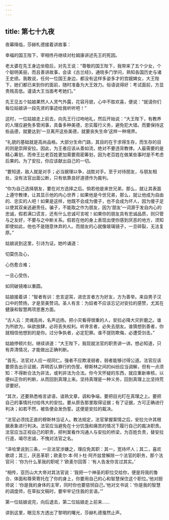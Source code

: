 ```yaml
---
---
---
```

title: 第七十九夜
---






夜幕降临，莎赫札德接着讲故事：





幸福的国王陛下，宰相佟丹继续对杜姆康讲述先王的死因。





老太婆在先王身边坐稳后，对先王说：“尊敬的国王陛下，我带来了五个少女，个个聪明美丽，而且善讲故事，会读《古兰经》，通晓多门学问，熟知各国历史与诸王史绩。我敢说，任何一位国王身边，都没有这样多姿多才的宫娥婢女，大王陛下，她们都已来到你的面前，随时准备为大王效力。俗语说得好：考试面前，方显贵贱高低。谨请大王当面考考她们。”

先王见五个姑娘果然人人灵气外露，花容月貌，心中不胜欢喜，便说：“就请你们每位姑娘讲一段先贤的事迹给我听听吧！”

这时，一位姑娘走上前去，向先王行过吻地礼，然后开始说：“大王陛下，有教养的人理应避免多管闲事，具备多种美德，忠实履行义务，避免犯大错。而要保持这些品德，就要达到‘一旦离开这些美德，就要丧失生命’这样一种境界。

“礼貌的基础就是高尚品格。大部分生命门路，其目的在于求得生存，而生存的目的则是崇拜安拉。因此，为王者应该从善如流，绝对不要违背教律。人最需要的是精心筹划，而帝王比老百姓更加需要周密筹划，因为老百姓在做某些事时是不考虑后果的。为了安拉，你应该献出自己的一切。

“要知道，敌人就是对手；必当据理以争，战胜对手。至于对待朋友，与朋友相处，没有法官出面公断，只有依靠良好道德作为裁判。

“你为自己选择朋友，要在对方选择之后。倘若他是来世兄弟，那么，就让其表面上遵守教律，让其显示他的内心世界；如果他是今世兄弟，那么，就让他成为自由的、忠实的人吧！如果是这样，他既不会成为傻子，也不会成为坏人，因为傻子足以使其双亲逃避责任。骗子，不能取之作为朋友，因为‘朋友’一词源于发自内心的忠诚，假若满口谎言，还有什么忠诚可言呢！如果你的朋友具有忠诚品质，则只管与之友好，不要与之中断关系。假若在他的身上表现出使你感到厌恶的地方，须知即使如此，他也不是随意休弃的人。而朋友的心就像玻璃镜子，一旦碎裂，无法复原。”

姑娘说到这里，引诗为证。她吟诵道：


切莫伤及心，

心伤愈合难；

一旦心受伤，

如同破镜难以重圆。



姑娘接着讲：“智者有训：忠言逆耳，进忠言者方为好友，方为善举。来自男子汉口中的赞扬，才是至美赞词。圣人有言：为奴者不应该忘记对安拉的感赞，尤其在健康和智慧两项恩惠方面。

“古人云：灵魂高尚，名声远扬。把小灾看得很重的人，安拉必降大灾折磨之。谁为所欲为，纵欲放肆，必将丢失权利。听谗言者，必失去朋友。谁猜想到善者，你就相信他想到的是你。过分争执者，必定犯罪。谁不提防欺侮，必遭受剑击。”

姑娘停顿片刻，继续讲道：“大王陛下，我现就法官的职责讲一讲。想必知道，只有弄清情况，才能做出正确判断。

“首先，法官对人应一视同仁。强者不应欺凌弱者，弱者能够讨得公道。法官应该要原告出示证据，弄明否认罪行的伪誓。穆斯林之间的纠纷应当调解，但有一点须知：不得断合法为非法，或判非法为合法。你今天怀疑的东西，就应重新审核，以便纠正你的判断，从而回到真理上来。坚持真理是一种义务，回到真理上比坚持荒谬要好。

“其次，还要熟悉格言谚语，谙熟文章，调和争端，要把目光盯在真理之上。要把自己的事情托付给伟大的安拉。要从原告那里取得证据；有了证据，方可正确进行判决；如若不然，被告便会发伪誓。这便是安拉的裁决。

“法官必须找正直的穆斯林当证人。教法规定，法官掌握案情之后，安拉允许其根据表象进行判决。法官应当避免在十分饥饿和痛苦的情况下履行自己的裁决职责。法官应当正视自己的职责，把判案看作沟通人与安拉的桥梁，为百姓负责，替安拉行道，竭尽忠诚，不愧对法官之名。

“泽哈里说到三条，一旦法官涉嫌之，理应免其职：其一，宽待坏人；其二，喜欢歌颂；其三，厌恶革职；欧麦尔·本·阿卜杜·阿齐兹曾解除一个法官的职务，那个法官问：‘你为什么革我的职呢？’欧麦尔回答：‘有人告发你言过其实。’

“相传，亚历山大大帝对其法官说：‘我把一个神圣的职位交给你，便是将我的鲁合、体面和尊荣寄托在了你的身上，你要用自己的心和智慧保住这个职位。’他对厨师说：‘你是我的身体的主宰，同时你也要慈悯自己。’他对文书说：‘你是我的智慧的调度师，在草拟文稿时，要牢牢记住我的言语。’”

第一位姑娘说完，向后退去，第二位姑娘走上前来……





讲到这里，眼见东方透出了黎明的曙光，莎赫札德戛然止声。